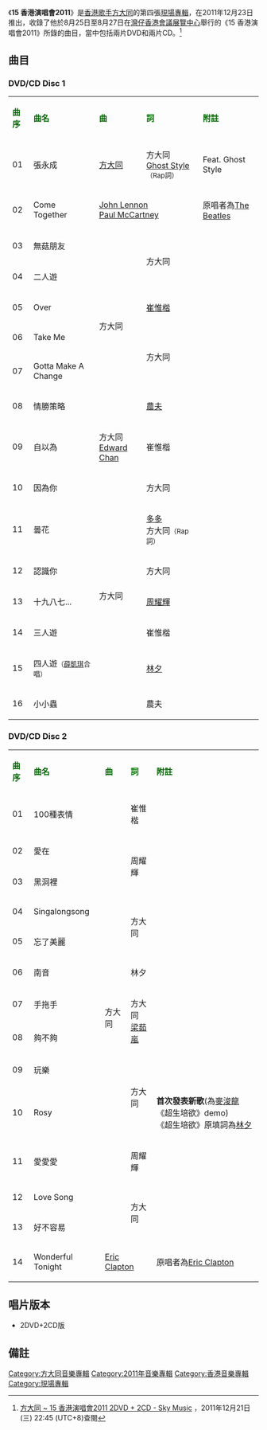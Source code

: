 {{Infobox album
| name       = 15 香港演唱會2011
| type       = 現場
| artist     = [[方大同|方大同]]
| cover      = 方大同 15 香港演唱會2011.jpg
| released   = 2011年12月23日
| recorded   = 2011年8月25日至8月27日
| genre      = [[國語流行音樂|國語流行音樂]]<br>[[英語流行音樂|英語流行音樂]]
| length     = 1小時11分49秒（Disc 1）<br />1小時5分16秒（Disc 2）
| label      = [[香港華納唱片|香港華納唱片]]
| prev_title = [[15_(方大同專輯)|15]]
| prev_year  = 2011
| next_title = [[回到未來_Back_To_Wonderland|回到未來 Back To Wonderland]]
| next_year  = 2012
}}
《'''15 香港演唱會2011'''》是[[香港|香港]][[歌手|歌手]][[方大同|方大同]]的第四張[[現場專輯|現場專輯]]，在2011年12月23日推出，收錄了他於8月25日至8月27日在[[灣仔|灣仔]][[香港會議展覽中心|香港會議展覽中心]]舉行的《15 香港演唱會2011》所錄的曲目，當中包括兩片DVD和兩片CD。<ref>[http://skymusic.com.hk/?p=26657 方大同 ~ 15 香港演唱會2011 2DVD + 2CD - Sky Music] {{Wayback|url=http://skymusic.com.hk/?p=26657 |date=20160304210032 }}，2011年12月21日 (三) 22:45 (UTC+8)查閱{{zh-hant}}</ref>

==曲目==
===DVD/CD Disc 1===
{| class="wikitable"
|-
| <font color=darkgreen>'''曲序'''</font> || <font color=darkgreen>'''曲名'''</font> || <font color=darkgreen>'''曲'''</font> || <font color=green>'''詞'''</font> || <font color=darkgreen>'''附註'''</font> 
|-
| 01 || 張永成 || [[方大同|方大同]] || 方大同<br>[[Ghost_Style|Ghost Style]]<small>（Rap詞）</small> || Feat. Ghost Style
|-
| 02 || Come Together || colspan="2" |[[John_Lennon|John Lennon]]<br>[[Paul_McCartney|Paul McCartney]] || 原唱者為[[The_Beatles|The Beatles]]
|-
| 03 || 無菇朋友 || rowspan="6" |方大同 || rowspan="2" |方大同 || 
|-
| 04 || 二人遊 ||
|-
| 05 || Over || [[崔惟楷|崔惟楷]] ||
|-
| 06 || Take Me || rowspan="2" |方大同 || 
|-
| 07 || Gotta Make A Change ||
|-
| 08 || 情勝策略 || [[農夫_(組合)|農夫]] ||
|-
| 09 || 自以為 || 方大同<br>[[Edward_Chan|Edward Chan]] || 崔惟楷 || 
|-
| 10 || 因為你 || rowspan="7" |方大同 || 方大同 || 
|-
| 11 || 曇花 || [[多多|多多]]<br>方大同<small>（Rap詞）</small> || 
|-
| 12 || 認識你 || 方大同 ||
|-
| 13 || 十九八七... || [[周耀輝|周耀輝]] || 
|-
| 14 || 三人遊 || 崔惟楷 || 
|-
| 15 || 四人遊<small>（[[薛凱琪|薛凱琪]]合唱）</small> || [[林夕|林夕]] || 
|-
| 16 || 小小蟲 || 農夫 || 
|}

===DVD/CD Disc 2===
{| class="wikitable"
|-
| <font color=darkgreen>'''曲序'''</font> || <font color=darkgreen>'''曲名'''</font> || <font color=darkgreen>'''曲'''</font> || <font color=green>'''詞'''</font> || <font color=darkgreen>'''附註'''</font> 
|-
| 01 || 100種表情 || rowspan="13" |方大同 || 崔惟楷 ||
|-
| 02 || 愛在 || rowspan="2" |周耀輝 ||
|-
| 03 || 黑洞裡 ||
|-
| 04 || Singalongsong || rowspan="2" |方大同 || 
|-
| 05 || 忘了美麗 || 
|-
| 06 || 南音 || 林夕 ||
|-
| 07 || 手拖手 || rowspan="2" |方大同<br>[[梁茹嵐|梁茹嵐]] || 
|-
| 08 || 夠不夠 || 
|-
| 09 || 玩樂 || rowspan="2" |方大同 ||
|-
| 10 || Rosy || '''首次發表新歌'''(為[[麥浚龍|麥浚龍]]《超生培欲》demo)<br>《超生培欲》原填詞為[[林夕|林夕]]
|-
| 11 || 愛愛愛 || 周耀輝 ||
|-
| 12 || Love Song || rowspan="2" |方大同 ||
|-
| 13 || 好不容易 || 
|-
| 14 || Wonderful Tonight || colspan="2" |[[Eric_Clapton|Eric Clapton]] || 原唱者為[[Eric_Clapton|Eric Clapton]]
|}

== 唱片版本 ==
*2DVD+2CD版

== 備註 ==
<div class="references-small">
<references></references>
</div>
{{方大同}}
[[Category:方大同音樂專輯|Category:方大同音樂專輯]]
[[Category:2011年音樂專輯|Category:2011年音樂專輯]]
[[Category:香港音樂專輯|Category:香港音樂專輯]]
[[Category:現場專輯|Category:現場專輯]]